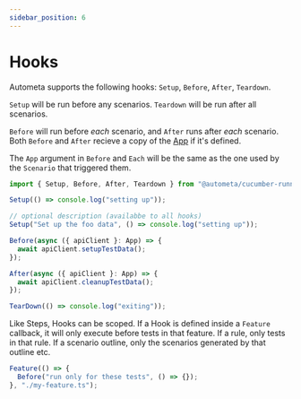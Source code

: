 ```yaml
---
sidebar_position: 6
---
```


# Hooks

Autometa supports the following hooks: `Setup`, `Before`, `After`, `Teardown`.

`Setup` will be run before any scenarios. `Teardown` will be run after all
scenarios.

`Before` will run before _each_ scenario, and `After` runs after _each_ scenario.
Both `Before` and `After` recieve a copy of the [App](./app) if it's defined.

The `App` argument in `Before` and `Each` will be the same as the one used
by the `Scenario` that triggered them.

```ts
import { Setup, Before, After, Teardown } from "@autometa/cucumber-runner";

Setup(() => console.log("setting up"));

// optional description (availabbe to all hooks)
Setup("Set up the foo data", () => console.log("setting up"));

Before(async ({ apiClient }: App) => {
  await apiClient.setupTestData();
});

After(async ({ apiClient }: App) => {
  await apiClient.cleanupTestData();
});

TearDown(() => console.log("exiting"));
```

Like Steps, Hooks can be scoped. If a Hook is defined inside a `Feature` callback,
it will only execute before tests in that feature. If a rule, only tests in that rule.
If a scenario outline, only the scenarios generated by that outline etc.

```ts
Feature(() => {
  Before("run only for these tests", () => {});
}, "./my-feature.ts");
```
